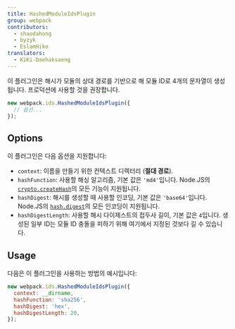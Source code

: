 ```yaml
---
title: HashedModuleIdsPlugin
group: webpack
contributors:
  - shaodahong
  - byzyk
  - EslamHiko
translators:
  - KiKi-Daehaksaeng
---
```


이 플러그인은 해시가 모듈의 상대 경로를 기반으로 해 모듈 ID로 4개의 문자열이 생성됩니다. 프로덕션에 사용할 것을 권장합니다.

```js
new webpack.ids.HashedModuleIdsPlugin({
  // 옵션...
});
```

## Options

이 플러그인은 다음 옵션을 지원합니다:

- `context`: 이름을 만들기 위한 컨텍스트 디렉터리 (**절대 경로**).
- `hashFunction`: 사용할 해싱 알고리즘, 기본 값은 `'md4'`입니다. Node.JS의 [`crypto.createHash`](https://nodejs.org/api/crypto.html#crypto_crypto_createhash_algorithm_options)의 모든 기능이 지원됩니다.
- `hashDigest`: 해시를 생성할 때 사용할 인코딩, 기본 값은 `'base64'`입니다. Node.JS의 [`hash.digest`](https://nodejs.org/api/crypto.html#crypto_hash_digest_encoding)의 모든 인코딩이 지원됩니다.
- `hashDigestLength`: 사용할 해시 다이제스트의 접두사 길이, 기본 값은 `4`입니다. 생성된 일부 ID는 모듈 ID 충돌을 피하기 위해 여기에서 지정된 것보다 길 수 있습니다.

## Usage

다음은 이 플러그인을 사용하는 방법의 예시입니다:

```js
new webpack.ids.HashedModuleIdsPlugin({
  context: __dirname,
  hashFunction: 'sha256',
  hashDigest: 'hex',
  hashDigestLength: 20,
});
```
